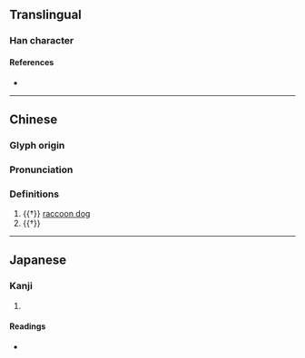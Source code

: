 {{character info/new}}
==Translingual==

===Han character===
{{Han char|rn=94|rad=犬|as=08|sn=11|four=|canj=KHDOO|ids=⿰犭來}}

====References====
* {{Han ref|kx=0712.240|dkj=20471|dj=1124.260|hdz=21352.050|uh=730D|ud=29453}}

----
==Chinese==
{{zh-forms}}

===Glyph origin===
{{Han etym}}

===Pronunciation===
{{zh-pron
|m=lái
|mc=y
|oc=y
|cat=n
}}

===Definitions===
{{zh-hanzi}}

# {{†}} [[raccoon dog]]
# {{†}} {{zh-alt-form|来}}

----

==Japanese==

===Kanji===
{{ja-kanji|grade=|rs=犬08}}

# {{defn|lang=ja|sort=犬08}}

====Readings====
* {{ja-readings|on=[[らい]] (rai), [[り]] (ri)|kun=[[たぬき]] (tanuki)}}